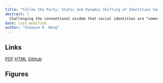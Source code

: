 ```yaml
---
title: "Follow the Party: Static and Dynamic Shifting of Identities toward Party Prototypes"
abstract: |
  Challenging the conventional wisdom that social identities are "unmoved movers" that unilaterally affect people's political preferences, a burgeoning literature starts to look into whether prominent identities like race and religion are impressionable to political influences. Yet what is usually ignored or confused in this line of identity shift research is the temporal structure where politically motivated changing of identities takes place. It is one thing that long-time, consistent partisans alter their identities in accordance to prototypical partisans, and another when unstable party identifiers switch their group labels in order to match their changing politics. Building upon early insights from *the American Voter*, this study proposes a static-versus-dynamic framework of identity shift under political influence. I utilize a five-wave panel dataset to show that both kinds of identity shift exist among American partisans yet differ in terms of their magnitudes and the populations they impact.
date: last-modified
author: "Chaoyue R. Wang"
---
```


## Links

[PDF](../../assets/papers/racialized-police.pdf){.btn .btn-outline-primary .btn-sm role="button"} [HTML](../../index.qmd){.btn .btn-outline-info .btn-sm role="button"} [GitHub](https://github.com/raphaellie/racialized-police){.btn .btn-outline-info .btn-sm role="button"}

## Figures
